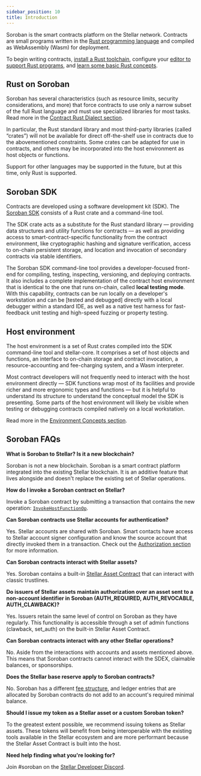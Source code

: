 ```yaml
---
sidebar_position: 10
title: Introduction
---
```


Soroban is the smart contracts platform on the Stellar network. Contracts are small programs written in the [Rust programming language](https://www.rust-lang.org/) and compiled as WebAssembly (Wasm) for deployment.

To begin writing contracts, [install a Rust toolchain](https://www.rust-lang.org/tools/install), configure your [editor to support Rust programs](https://www.rust-lang.org/tools), and [learn some basic Rust concepts](https://www.rust-lang.org/learn).

## Rust on Soroban

Soroban has several characteristics (such as resource limits, security considerations, and more) that force contracts to use only a narrow subset of the full Rust language and must use specialized libraries for most tasks. Read more in the [Contract Rust Dialect section](../learn/smart-contract-internals/rust-dialect.mdx).

In particular, the Rust standard library and most third-party libraries (called “crates”) will not be available for direct off-the-shelf use in contracts due to the abovementioned constraints. Some crates can be adapted for use in contracts, and others may be incorporated into the host environment as host objects or functions.

Support for other languages may be supported in the future, but at this time, only Rust is supported.

## Soroban SDK

Contracts are developed using a software development kit (SDK). The [Soroban SDK](../tools/sdks/library.mdx#soroban-rust-sdk) consists of a Rust crate and a command-line tool.

The SDK crate acts as a substitute for the Rust standard library — providing data structures and utility functions for contracts — as well as providing access to smart-contract-specific functionality from the contract environment, like cryptographic hashing and signature verification, access to on-chain persistent storage, and location and invocation of secondary contracts via stable identifiers.

The Soroban SDK command-line tool provides a developer-focused front-end for compiling, testing, inspecting, versioning, and deploying contracts. It also includes a complete implementation of the contract host environment that is identical to the one that runs on-chain, called **local testing mode**. With this capability, contracts can be run locally on a developer's workstation and can be [tested and debugged] directly with a local debugger within a standard IDE, as well as a native test harness for fast-feedback unit testing and high-speed fuzzing or property testing.

## Host environment

The host environment is a set of Rust crates compiled into the SDK command-line tool and stellar-core. It comprises a set of host objects and functions, an interface to on-chain storage and contract invocation, a resource-accounting and fee-charging system, and a Wasm interpreter.

Most contract developers will not frequently need to interact with the host environment directly — SDK functions wrap most of its facilities and provide richer and more ergonomic types and functions — but it is helpful to understand its structure to understand the conceptual model the SDK is presenting. Some parts of the host environment will likely be visible when testing or debugging contracts compiled natively on a local workstation.

Read more in the [Environment Concepts section](../learn/smart-contract-internals/environment-concepts.mdx).

## Soroban FAQs

**What is Soroban to Stellar? Is it a new blockchain?​**

Soroban is not a new blockchain. Soroban is a smart contract platform integrated into the existing Stellar blockchain. It is an additive feature that lives alongside and doesn't replace the existing set of Stellar operations.

**How do I invoke a Soroban contract on Stellar?​**

Invoke a Soroban contract by submitting a transaction that contains the new operation: [`InvokeHostFunctionOp`](../learn/fundamentals/list-of-operations.mdx#invoke-host-function).

**Can Soroban contracts use Stellar accounts for authentication?​**

Yes. Stellar accounts are shared with Soroban. Smart contacts have access to Stellar account signer configuration and know the source account that directly invoked them in a transaction. Check out the [Authorization section](../learn/smart-contract-internals/authorization.mdx) for more information.

**Can Soroban contracts interact with Stellar assets?​**

Yes. Soroban contains a built-in [Stellar Asset Contract](./tokens/stellar-asset-contract.mdx) that can interact with classic trustlines.

**Do issuers of Stellar assets maintain authorization over an asset sent to a non-account identifier in Soroban (AUTH_REQUIRED, AUTH_REVOCABLE, AUTH_CLAWBACK)​?**

Yes. Issuers retain the same level of control on Soroban as they have regularly. This functionality is accessible through a set of admin functions (clawback, set_auth) on the built-in Stellar Asset Contract.

**Can Soroban contracts interact with any other Stellar operations?​**

No. Aside from the interactions with accounts and assets mentioned above. This means that Soroban contracts cannot interact with the SDEX, claimable balances, or sponsorships.

**Does the Stellar base reserve apply to Soroban contracts?​**

No. Soroban has a different [fee structure](../learn/fundamentals/fees-resource-limits-metering.mdx), and ledger entries that are allocated by Soroban contracts do not add to an account's required minimal balance.

**Should I issue my token as a Stellar asset or a custom Soroban token?​**

To the greatest extent possible, we recommend issuing tokens as Stellar assets. These tokens will benefit from being interoperable with the existing tools available in the Stellar ecosystem and are more performant because the Stellar Asset Contract is built into the host.

**Need help finding what you're looking for?​**

Join #soroban on the [Stellar Developer Discord](https://discord.gg/stellardev).
